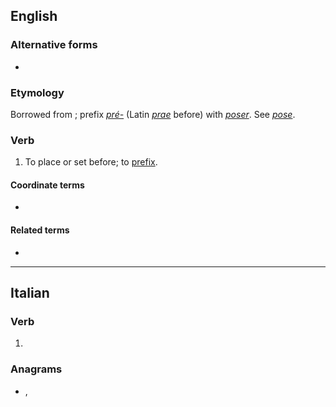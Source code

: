 {{also|préposé|prépose}}
==English==

===Alternative forms===
* {{l|en|præpose}} {{qualifier|archaic|rare}}

===Etymology===
Borrowed from {{bor|en|fr|préposer}}; prefix ''[[pré-]]'' (Latin ''[[prae]]'' before) with ''[[poser]]''. See ''[[pose]]''.

===Verb===
{{en-verb|prepos}}

# {{lb|en|transitive}} To place or set before; to [[prefix]].
#: {{rfquotek|Fuller}}

====Coordinate terms====
* {{l|en|postpose}}

====Related terms====
* {{l|en|preposition}}

----

==Italian==

===Verb===
{{head|it|verb form}}

# {{inflection of|preporre||3|s|phis|lang=it}}

===Anagrams===
* {{l|it|propese}}, {{l|it|seppero}}